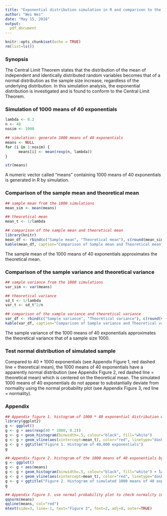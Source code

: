 ```yaml
---
title: "Exponential distribution simulation in R and comparison to the Central Limit Theorem"
author: "Wei Wei"
date: "May 15, 2016"
output:
  pdf_document
---
```


```r
knitr::opts_chunk$set(echo = TRUE)
rm(list=ls())
```


### Synopsis

The Central Limit Theorem states that the distribution of the mean of independent and identically distributed random variables becomes that of a normal distribution as the sample size increase, regardless of the underlying distribution. In this simulation analysis, the exponential distribution is investigated and is found to conform to the Central Limit Theorem.


### Simulation of 1000 means of 40 exponentials

```r
lambda <- 0.2
n <- 40
nosim <- 1000

## simulation: generate 1000 means of 40 exponentials
means <- NULL
for (i in 1:nosim) {
      means[i] <- mean(rexp(n, lambda))
}

str(means)
```

A numeric vector called "means" containing 1000 means of 40 exponentials is generated in R by simulation.

### Comparison of the sample mean and theoretical mean

```r
## sample mean from the 1000 simulations
mean_sim <- mean(means)

## theoretical mean      
mean_t <- 1/lambda

## comparison of the sample mean and theoretical mean
library(knitr)
mean_df <- rbind(c("Sample mean", "Theoretical mean"), c(round(mean_sim, 2), mean_t))
kable(mean_df, caption="Comparison of Sample mean and Theoretical mean")
```

The sample mean of the 1000 means of 40 exponentials approximates the theoretical mean.


### Comparison of the sample variance and theoretical variance

```r
## sample variance from the 1000 simulations
var_sim <- var(means)

## theoretical variance       
sd_t <- 1/lambda
var_t <- sd_t^2/n

## comparison of the sample variance and theoretical variance
var_df <- rbind(c("Sample variance", "Theoretical variance"), c(round(var_sim, 3), var_t))
kable(var_df, caption="Comparison of Sample variance and Theoretical variance")
```

The sample variance of the 1000 means of 40 exponentials approximates the theoretical variance that of a sample size 1000.


### Test normal distribution of simulated sample

Compared to 40 * 1000 exponentials (see Appendix Figure 1, red dashed line = theoretical mean), the 1000 means of 40 exponentials have a apparently normal distribution (see Appendix Figure 2, red dashed line = theoretical mean) which is centered on the theoretical mean. The simulated 1000 means of 40 exponentials do not appear to substantially deviate from normality using the normal probability plot (see Appendix Figure 3, red line = normality).

### Appendix

```r
## Appendix figure 1. histogram of 1000 * 40 exponential distribution with lambda = 0.2
library(ggplot2)
g <- ggplot()
g <- g + aes(rexp(40 * 1000, 0.2))
g <- g + geom_histogram(binwidth=.5, colour="black", fill="white")
g <- g + geom_vline(aes(xintercept=mean_t), color="red", linetype="dashed", size=1)
g <- g + ggtitle("Figure 1. Histogram of 40,000 exponentials")
g

## Appendix figure 2. histogram of the 1000 means of 40 exponentials by simulation
g <- ggplot()
g <- g + aes(means)
g <- g + geom_histogram(binwidth=.5, colour="black", fill="white") + labs(x='')
g <- g + geom_vline(aes(xintercept=mean_t), color="red", linetype="dashed", size=1)
g <- g + ggtitle("Figure 2. Histogram of simulated 1000 means of 40 exponentials")
g

## Appendix figure 3. use normal probability plot to check normality in the simulation sample
qqnorm(means)
qqline(means, col="red")
mtext(side=3, line=-1, text="Figure 3", font=2, adj=0, outer=TRUE) 
```








